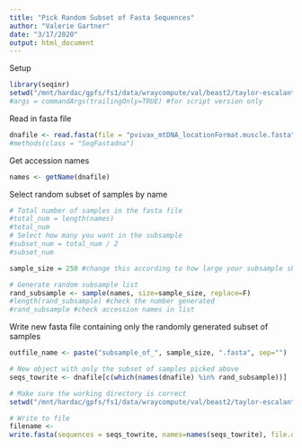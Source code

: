 ```yaml
---
title: "Pick Random Subset of Fasta Sequences"
author: "Valerie Gartner"
date: "3/17/2020"
output: html_document
---
```



Setup
```r
library(seqinr)
setwd("/mnt/hardac/gpfs/fs1/data/wraycompute/val/beast2/taylor-escalante-reproduction")
#args = commandArgs(trailingOnly=TRUE) #for script version only
```

Read in fasta file
```r
dnafile <- read.fasta(file = "pvivax_mtDNA_locationFormat.muscle.fasta", as.string = TRUE)
#methods(class = "SeqFastadna")
```

Get accession names
```r
names <- getName(dnafile)
```


Select random subset of samples by name
```r
# Total number of samples in the fasta file
#total_num = length(names)
#total_num
# Select how many you want in the subsample
#subset_num = total_num / 2
#subset_num

sample_size = 250 #change this according to how large your subsample should be

# Generate random subsample list
rand_subsample <- sample(names, size=sample_size, replace=F)
#length(rand_subsample) #check the number generated
#rand_subsample #check accession names in list
```

Write new fasta file containing only the randomly generated subset of samples
```r

outfile_name <- paste("subsample_of_", sample_size, ".fasta", sep="")

# New object with only the subset of samples picked above
seqs_towrite <- dnafile[c(which(names(dnafile) %in% rand_subsample))]

# Make sure the working directory is correct
setwd("/mnt/hardac/gpfs/fs1/data/wraycompute/val/beast2/taylor-escalante-reproduction")

# Write to file
filename <- 
write.fasta(sequences = seqs_towrite, names=names(seqs_towrite), file.out = "out.fasta", open="w")
```